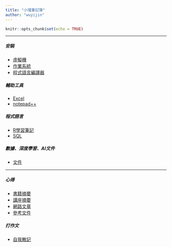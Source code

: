 ---
title: "小瑾筆記簿"
author: "wuyijin"
---

```{r setup, include=FALSE}
knitr::opts_chunk$set(echo = TRUE)
```
<hr/>
##### 安裝
- <a href="https://yijinwu1.github.io/home/sysvm.html" target="_blank">虛擬機</a>
- <a href="https://yijinwu1.github.io/home/os.html" target="_blank">作業系統</a>
- <a href="https://yijinwu1.github.io/home/pglanguage.html" target="_blank">程式語言編譯器</a>

##### 輔助工具
- <a href="https://github.com/yijinwu1/tool/tree/master/excel" target="_blank">Excel</a>
- <a href="https://github.com/yijinwu1/tool/tree/master/notepad%2B%2B" target="_blank">notepad++</a>

##### 程式語言
- <a href="https://yijinwu1.github.io/R/" target="_blank">R學習筆記</a>
- <a href="https://yijinwu1.github.io/SQL/" target="_blank">SQL</a>

##### 數據、深度學習、AI文件
- <a href="https://github.com/yijinwu1/The-Reflection-of-Reading/tree/master/data" target="_blank">文件</a>

<hr/>
##### 心得
- <a href="https://github.com/yijinwu1/The-Reflection-of-Reading/tree/master/book" target="_blank">書籍摘要</a>
- <a href="https://github.com/yijinwu1/The-Reflection-of-Reading/tree/master/Lecture" target="_blank">講座摘要</a>
- <a href="https://github.com/yijinwu1/The-Reflection-of-Reading/tree/master/network" target="_blank">網路文章</a>
- <a href="https://github.com/yijinwu1/The-Reflection-of-Reading/tree/master/document" target="_blank">參考文件</a>

##### 打作文
- <a href="https://github.com/yijinwu1/writing" target="_blank">自我散記</a>